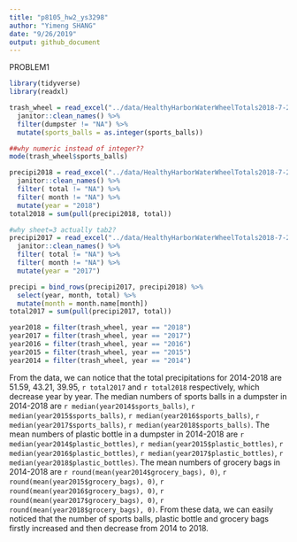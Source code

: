 ```yaml
---
title: "p8105_hw2_ys3298"
author: "Yimeng SHANG"
date: "9/26/2019"
output: github_document
---
```

PROBLEM1
```r
library(tidyverse)
library(readxl)

trash_wheel = read_excel("../data/HealthyHarborWaterWheelTotals2018-7-28.xlsx", sheet = 1) %>%
  janitor::clean_names() %>%
  filter(dumpster != "NA") %>%
  mutate(sports_balls = as.integer(sports_balls))

##why numeric instead of integer??
mode(trash_wheel$sports_balls) 

```

```r

precipi2018 = read_excel("../data/HealthyHarborWaterWheelTotals2018-7-28.xlsx", sheet = 3, skip = 1) %>% 
  janitor::clean_names() %>%
  filter( total != "NA") %>%
  filter( month != "NA") %>%
  mutate(year = "2018")
total2018 = sum(pull(precipi2018, total))

#why sheet=3 actually tab2?
precipi2017 = read_excel("../data/HealthyHarborWaterWheelTotals2018-7-28.xlsx", sheet = 4, skip = 1) %>% 
  janitor::clean_names() %>%
  filter( total != "NA") %>%
  filter( month != "NA") %>%
  mutate(year = "2017")

precipi = bind_rows(precipi2017, precipi2018) %>%
  select(year, month, total) %>%
  mutate(month = month.name[month])
total2017 = sum(pull(precipi2017, total))
```

```r
year2018 = filter(trash_wheel, year == "2018")
year2017 = filter(trash_wheel, year == "2017")
year2016 = filter(trash_wheel, year == "2016")
year2015 = filter(trash_wheel, year == "2015")
year2014 = filter(trash_wheel, year == "2014")
```

From the data, we can notice that the total precipitations for 2014-2018 are 51.59, 43.21, 39.95, `r total2017` and `r total2018` respectively, which decrease year by year. The median numbers of sports balls in a dumpster in 2014-2018 are `r median(year2014$sports_balls)`, `r median(year2015$sports_balls)`, `r median(year2016$sports_balls)`, `r median(year2017$sports_balls)`, `r median(year2018$sports_balls)`. The mean numbers of plastic bottle in a dumpster in 2014-2018 are `r median(year2014$plastic_bottles)`, `r median(year2015$plastic_bottles)`, `r median(year2016$plastic_bottles)`, `r median(year2017$plastic_bottles)`, `r median(year2018$plastic_bottles)`. The mean numbers of grocery bags in 2014-2018 are `r round(mean(year2014$grocery_bags), 0)`, `r round(mean(year2015$grocery_bags), 0)`, `r round(mean(year2016$grocery_bags), 0)`, `r round(mean(year2017$grocery_bags), 0)`, `r round(mean(year2018$grocery_bags), 0)`. From these data, we can easily noticed that the number of sports balls, plastic bottle and grocery bags firstly increased and then decrease from 2014 to 2018.



